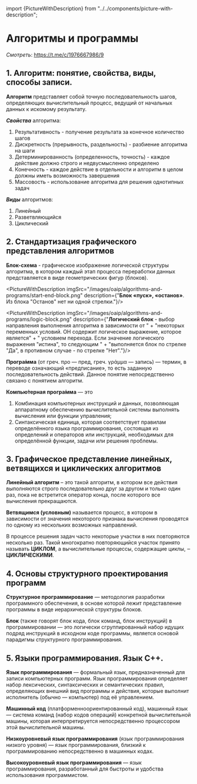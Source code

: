 ﻿import {PictureWithDescription} from "../../components/picture-with-description";

# Алгоритмы и программы

*Смотреть*: https://t.me/c/1976667986/9

## 1. Алгоритм: понятие, свойства, виды, способы записи.

**Алгоритм** представляет собой точную последовательность шагов, определяющих вычислительный процесс, ведущий от
начальных данных к искомому результату.

***Свойства*** алгоритма:

1. Результативность - получение результата за конечное количество шагов
2. Дискретность (прерывность, раздельность) - разбиение алгоритма на шаги
3. Детерминированность (определенность, точность) - каждое действие должно строго и недвусмысленно определено
4. Конечность - каждое действие в отдельности и алгоритм в целом должны иметь возможность завершения
3. Массовость - использование алгоритма для решения однотипных задач

***Виды*** алгоритмов:

1. Линейный
2. Разветвляющийся
3. Циклический

## 2. Стандартизация графического представления алгоритмов

**Блок-схема** - графическое изображение логической структуры алгоритма, в котором каждый этап процесса переработки
данных представляется в виде геометрических фигур (блоков).

<PictureWithDescription imgSrc="/images/oaip/algorithms-and-programs/start-end-block.png"
                        description={"<b>Блок «пуск», «останов»</b>. Из блока \"Останов\" нет ни одной стрелки."}/>

<PictureWithDescription imgSrc="/images/oaip/algorithms-and-programs/calculation-block.png"
                        description="<b>Вычислительный блок</b> - выполнение операции или группы операций, в
                                    результате которых изменяется значение, форма представления или
                                    расположение данных. Этот блок содержит один или несколько операторов
                                    присваивания. От них идет всегда одна линия, показывающая, к какому блоку
                                    следует перейти после окончания вычислений в данном блоке."/>

<PictureWithDescription imgSrc="/images/oaip/algorithms-and-programs/logic-block.png"
                        description={"<b>Логический блок</b> - выбор направления выполнения алгоритма в зависимости от " +
                            "некоторых переменных условий. ОН содержит логическое выражение, которое является" +
                            " условием перехода. Если значение логического выражения \"истина\", то следующим " +
                            "выполняется блок по стрелке \"Да\", в противном случае - по стрелке \"Нет\"."}/>

<PictureWithDescription imgSrc="/images/oaip/algorithms-and-programs/input-output-block.png"
                        description="<b>Блок ввода – вывода</b>, т.е. преобразование данных в форму, пригодную для обработки
                                     (ввод), или регистрации результатов обработки (вывод). Список ввода может содержать
                                     только имена переменных. При выполнении блока ввода они все получают 
                                     соответствующие входные значения. "/>

<PictureWithDescription imgSrc="/images/oaip/algorithms-and-programs/typical-process-block.png"
                        description="<b>Блок «типовой процесс»</b>, т.е. использование ранее созданных и отдельно описанных
                                    алгоритмов и программ."/>

<PictureWithDescription imgSrc="/images/oaip/algorithms-and-programs/connector-block.png"
                        description="<b>Соединитель</b>, т.е. указание связи между прерванными линиями потока, связывающими
                                    символы."/>

**Програ́мма** (от греч. προ — пред, греч. γράμμα — запись) — термин, в переводе означающий «предписание», то есть заданную
последовательность действий. Данное понятие непосредственно связано с понятием алгоритм.

**Компью́терная програ́мма** — это
1) Комбинация компьютерных инструкций и данных,
позволяющая аппаратному обеспечению вычислительной
системы выполнять вычисления или функции
управления;
2) Синтаксическая единица, которая соответствует
правилам определённого языка программирования,
состоящая из определений и операторов или инструкций,
необходимых для определённой функции, задачи или
решения проблемы.

## 3. Графическое представление линейных, ветвящихся и циклических алгоритмов

**Линейный алгоритм** – это такой алгоритм, в котором все действия выполняются строго последовательно друг за другом и
только один раз, пока не встретится оператор конца, после которого все вычисления прекращаются.

**Ветвящимся (условным)** называется процесс, в котором в зависимости от значения некоторого признака вычисления
проводятся по одному из нескольких возможных направлений.

В процессе решения задач часто некоторые участки в них повторяются несколько раз. Такой многократно повторяющийся
участок принято называть **ЦИКЛОМ**, а вычислительные процессы, содержащие циклы, ‒ **ЦИКЛИЧЕСКИМИ**.

## 4. Основы структурного проектирования программ

**Структурное программирование** — методология разработки программного обеспечения, в основе которой лежит представление
программы в виде иерархической структуры блоков.

**Блок** (также говорят блок кода, блок команд, блок инструкций) в программировании — это логически сгруппированный
набор идущих подряд инструкций в исходном коде программы, является основой парадигмы структурного программирования.

## 5. Языки программирования. Язык С++.

**Язык программирования** — формальный язык, предназначенный для записи компьютерных программ. Язык программирования
определяет набор лексических, синтаксических и семантических правил, определяющих внешний вид программы и действия,
которые выполнит исполнитель (обычно — компьютер) под её управлением.

**Машинный код** (платформенноориентированный код), машинный язык — система команд (набор кодов операций) конкретной
вычислительной машины, которая интерпретируется непосредственно процессором этой вычислительной машины.

**Низкоуровневый язык программирования** (язык программирования низкого уровня) — язык программирования, близкий к
программированию непосредственно в машинных кодах.

**Высокоуровневый язык программирования** — язык программирования, разработанный для быстроты и удобства использования
программистом.
